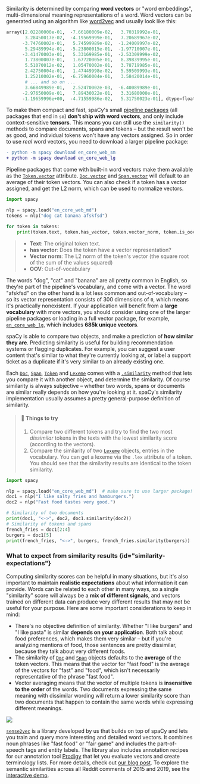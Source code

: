 Similarity is determined by comparing **word vectors** or "word embeddings",
multi-dimensional meaning representations of a word. Word vectors can be
generated using an algorithm like
[word2vec](https://en.wikipedia.org/wiki/Word2vec) and usually look like this:

```python {title="banana.vector"}
array([2.02280000e-01,  -7.66180009e-02,   3.70319992e-01,
       3.28450017e-02,  -4.19569999e-01,   7.20689967e-02,
      -3.74760002e-01,   5.74599989e-02,  -1.24009997e-02,
       5.29489994e-01,  -5.23800015e-01,  -1.97710007e-01,
      -3.41470003e-01,   5.33169985e-01,  -2.53309999e-02,
       1.73800007e-01,   1.67720005e-01,   8.39839995e-01,
       5.51070012e-02,   1.05470002e-01,   3.78719985e-01,
       2.42750004e-01,   1.47449998e-02,   5.59509993e-01,
       1.25210002e-01,  -6.75960004e-01,   3.58420014e-01,
       # ... and so on ...
       3.66849989e-01,   2.52470002e-03,  -6.40089989e-01,
      -2.97650009e-01,   7.89430022e-01,   3.31680000e-01,
      -1.19659996e+00,  -4.71559986e-02,   5.31750023e-01], dtype=float32)
```

<Infobox title="Important note" variant="warning">

To make them compact and fast, spaCy's small [pipeline packages](/models) (all
packages that end in `sm`) **don't ship with word vectors**, and only include
context-sensitive **tensors**. This means you can still use the `similarity()`
methods to compare documents, spans and tokens – but the result won't be as
good, and individual tokens won't have any vectors assigned. So in order to use
_real_ word vectors, you need to download a larger pipeline package:

```diff
- python -m spacy download en_core_web_sm
+ python -m spacy download en_core_web_lg
```

</Infobox>

Pipeline packages that come with built-in word vectors make them available as
the [`Token.vector`](/api/token#vector) attribute.
[`Doc.vector`](/api/doc#vector) and [`Span.vector`](/api/span#vector) will
default to an average of their token vectors. You can also check if a token has
a vector assigned, and get the L2 norm, which can be used to normalize vectors.

```python {executable="true"}
import spacy

nlp = spacy.load("en_core_web_md")
tokens = nlp("dog cat banana afskfsd")

for token in tokens:
    print(token.text, token.has_vector, token.vector_norm, token.is_oov)
```

> - **Text**: The original token text.
> - **has vector**: Does the token have a vector representation?
> - **Vector norm**: The L2 norm of the token's vector (the square root of the
>   sum of the values squared)
> - **OOV**: Out-of-vocabulary

The words "dog", "cat" and "banana" are all pretty common in English, so they're
part of the pipeline's vocabulary, and come with a vector. The word "afskfsd" on
the other hand is a lot less common and out-of-vocabulary – so its vector
representation consists of 300 dimensions of `0`, which means it's practically
nonexistent. If your application will benefit from a **large vocabulary** with
more vectors, you should consider using one of the larger pipeline packages or
loading in a full vector package, for example,
[`en_core_web_lg`](/models/en#en_core_web_lg), which includes **685k unique
vectors**.

spaCy is able to compare two objects, and make a prediction of **how similar
they are**. Predicting similarity is useful for building recommendation systems
or flagging duplicates. For example, you can suggest a user content that's
similar to what they're currently looking at, or label a support ticket as a
duplicate if it's very similar to an already existing one.

Each [`Doc`](/api/doc), [`Span`](/api/span), [`Token`](/api/token) and
[`Lexeme`](/api/lexeme) comes with a [`.similarity`](/api/token#similarity)
method that lets you compare it with another object, and determine the
similarity. Of course similarity is always subjective – whether two words, spans
or documents are similar really depends on how you're looking at it. spaCy's
similarity implementation usually assumes a pretty general-purpose definition of
similarity.

> #### 📝 Things to try
>
> 1. Compare two different tokens and try to find the two most _dissimilar_
>    tokens in the texts with the lowest similarity score (according to the
>    vectors).
> 2. Compare the similarity of two [`Lexeme`](/api/lexeme) objects, entries in
>    the vocabulary. You can get a lexeme via the `.lex` attribute of a token.
>    You should see that the similarity results are identical to the token
>    similarity.

```python {executable="true"}
import spacy

nlp = spacy.load("en_core_web_md")  # make sure to use larger package!
doc1 = nlp("I like salty fries and hamburgers.")
doc2 = nlp("Fast food tastes very good.")

# Similarity of two documents
print(doc1, "<->", doc2, doc1.similarity(doc2))
# Similarity of tokens and spans
french_fries = doc1[2:4]
burgers = doc1[5]
print(french_fries, "<->", burgers, french_fries.similarity(burgers))
```

### What to expect from similarity results {id="similarity-expectations"}

Computing similarity scores can be helpful in many situations, but it's also
important to maintain **realistic expectations** about what information it can
provide. Words can be related to each other in many ways, so a single
"similarity" score will always be a **mix of different signals**, and vectors
trained on different data can produce very different results that may not be
useful for your purpose. Here are some important considerations to keep in mind:

- There's no objective definition of similarity. Whether "I like burgers" and "I
  like pasta" is similar **depends on your application**. Both talk about food
  preferences, which makes them very similar – but if you're analyzing mentions
  of food, those sentences are pretty dissimilar, because they talk about very
  different foods.
- The similarity of [`Doc`](/api/doc) and [`Span`](/api/span) objects defaults
  to the **average** of the token vectors. This means that the vector for "fast
  food" is the average of the vectors for "fast" and "food", which isn't
  necessarily representative of the phrase "fast food".
- Vector averaging means that the vector of multiple tokens is **insensitive to
  the order** of the words. Two documents expressing the same meaning with
  dissimilar wording will return a lower similarity score than two documents
  that happen to contain the same words while expressing different meanings.

<Infobox title="Tip: Check out sense2vec" emoji="💡">

<Image
  src="/images/sense2vec.jpg"
  href="https://github.com/explosion/sense2vec"
/>

[`sense2vec`](https://github.com/explosion/sense2vec) is a library developed by
us that builds on top of spaCy and lets you train and query more interesting and
detailed word vectors. It combines noun phrases like "fast food" or "fair game"
and includes the part-of-speech tags and entity labels. The library also
includes annotation recipes for our annotation tool [Prodigy](https://prodi.gy)
that let you evaluate vectors and create terminology lists. For more details,
check out [our blog post](https://explosion.ai/blog/sense2vec-reloaded). To
explore the semantic similarities across all Reddit comments of 2015 and 2019,
see the [interactive demo](https://explosion.ai/demos/sense2vec).

</Infobox>
